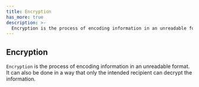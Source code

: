 ```yaml
---
title: Encryption
has_more: true
description: >-
  Encryption is the process of encoding information in an unreadable format.
---
```

## Encryption

`Encryption` is the process of encoding information in an unreadable format. It can also be done in a way that only the intended recipient can decrypt the information.